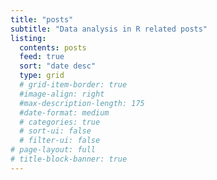 ```yaml
---
title: "posts"
subtitle: "Data analysis in R related posts"
listing:
  contents: posts
  feed: true
  sort: "date desc"
  type: grid
  # grid-item-border: true
  #image-align: right
  #max-description-length: 175
  #date-format: medium
  # categories: true
  # sort-ui: false
  # filter-ui: false
# page-layout: full
# title-block-banner: true
---
```

